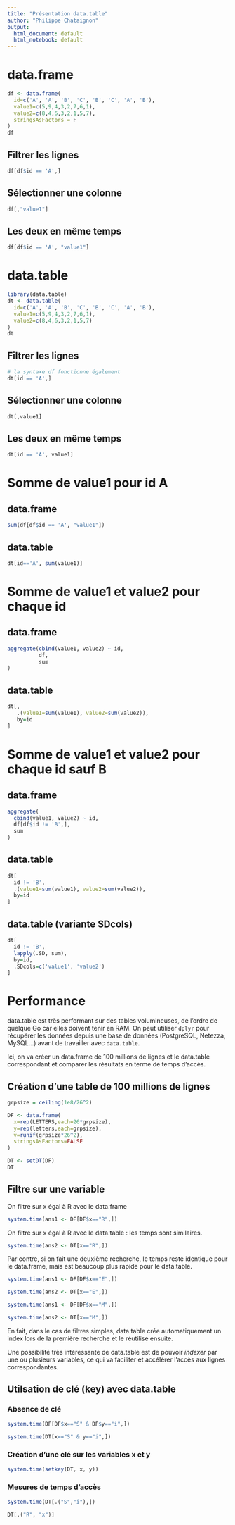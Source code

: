 ```yaml
---
title: "Présentation data.table"
author: "Philippe Chataignon"
output:
  html_document: default
  html_notebook: default
---
```


# data.frame

```r
df <- data.frame(
  id=c('A', 'A', 'B', 'C', 'B', 'C', 'A', 'B'), 
  value1=c(5,9,4,3,2,7,6,1), 
  value2=c(8,4,6,3,2,1,5,7),
  stringsAsFactors = F
)
df
```

## Filtrer les lignes

```r
df[df$id == 'A',]
```

## Sélectionner une colonne

```r
df[,"value1"]
```

## Les deux en même temps

```r
df[df$id == 'A', "value1"]
```

# data.table

```r
library(data.table)
dt <- data.table(
  id=c('A', 'A', 'B', 'C', 'B', 'C', 'A', 'B'), 
  value1=c(5,9,4,3,2,7,6,1), 
  value2=c(8,4,6,3,2,1,5,7)
)
dt
```

## Filtrer les lignes

```r
# la syntaxe df fonctionne également
dt[id == 'A',]
```

## Sélectionner une colonne

```r
dt[,value1]
```

## Les deux en même temps

```r
dt[id == 'A', value1]
```

# Somme de value1 pour id A
## data.frame

```r
sum(df[df$id == 'A', "value1"])
```

## data.table
```r
dt[id=='A', sum(value1)]
```

# Somme de value1 et value2 pour chaque id
## data.frame

```r
aggregate(cbind(value1, value2) ~ id, 
          df, 
          sum
)
```

## data.table
```r
dt[,
   .(value1=sum(value1), value2=sum(value2)), 
   by=id
]
```

# Somme de value1 et value2 pour chaque id sauf B
## data.frame

```r
aggregate(
  cbind(value1, value2) ~ id, 
  df[df$id != 'B',], 
  sum
)
```

## data.table
```r
dt[
  id != 'B',
  .(value1=sum(value1), value2=sum(value2)), 
  by=id
]
```

## data.table (variante SDcols)
```r
dt[
  id != 'B',
  lapply(.SD, sum),
  by=id,
  .SDcols=c('value1', 'value2')
]
```
# Performance

data.table est très performant sur des tables volumineuses,
de l'ordre de quelque Go car elles doivent tenir en RAM. 
On peut utiliser ``dplyr`` pour récupérer les données depuis une
base de données (PostgreSQL, Netezza, MySQL...) avant de travailler
avec ``data.table``.

Ici, on va créer un data.frame de 100 millions de lignes et le data.table
correspondant et comparer les résultats en terme de temps d'accès.

## Création d'une table de 100 millions de lignes

```r
grpsize = ceiling(1e8/26^2)

DF <- data.frame(
  x=rep(LETTERS,each=26*grpsize),
  y=rep(letters,each=grpsize),
  v=runif(grpsize*26^2),
  stringsAsFactors=FALSE
)

DT <- setDT(DF)
DT
```

## Filtre sur une variable

On filtre sur x égal à R avec le data.frame

```r
system.time(ans1 <- DF[DF$x=="R",])
```

On filtre sur x égal à R avec le data.table : les temps
sont similaires.

```r
system.time(ans2 <- DT[x=="R",])
```

Par contre, si on fait une deuxième recherche, le temps
reste identique pour le data.frame, mais est beaucoup plus 
rapide pour le data.table.

```r
system.time(ans1 <- DF[DF$x=="E",])
```

```r
system.time(ans2 <- DT[x=="E",])
```
```r
system.time(ans1 <- DF[DF$x=="M",])
```

```r
system.time(ans2 <- DT[x=="M",])
```

En fait, dans le cas de filtres simples, data.table crée automatiquement un index
lors de la première recherche et le réutilise ensuite.

Une possibilité très intéressante de data.table est de pouvoir *indexer* par
une ou plusieurs variables, ce qui va faciliter et accélérer l'accès aux lignes
correspondantes.

## Utilsation de clé (key) avec data.table

### Absence de clé

```r
system.time(DF[DF$x=="S" & DF$y=="i",])
```
```r
system.time(DT[x=="S" & y=="i",])
```

### Création d'une clé sur les variables x et y

```r
system.time(setkey(DT, x, y))
```

### Mesures de temps d'accès

```r
system.time(DT[.("S","i"),])
```

```r
DT[.("R", "x")]
```
